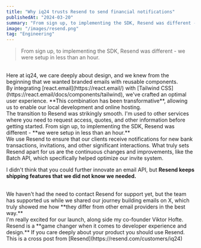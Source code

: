 ```yaml
---
title: "Why iq24 trusts Resend to send financial notifications"
publishedAt: "2024-03-20"
summary: "From sign up, to implementing the SDK, Resend was different - we were setup in less than an hour"
image: "/images/resend.png"
tag: "Engineering"
---
```


> From sign up, to implementing the SDK, Resend was different - we were setup in less than an hour.

<br />
Here at iq24, we care deeply about design, and we knew from the beginning that we
wanted branded emails with reusable components.

<br />
By integrating [react.email](https://react.email/) with [Tailwind CSS](https://react.email/docs/components/tailwind),
we've crafted an optimal user experience. **This combination has been transformative**,
allowing us to enable our local development and online hosting.

<br />
The transition to Resend was strikingly smooth. I'm used to other services where
you need to request access, quotes, and other information before getting started.
From sign up, to implementing the SDK, Resend was different - **we were setup in
less than an hour.**

<br />
We use Resend to ensure that our clients receive notifications for new bank transactions,
invitations, and other significant interactions. What truly sets Resend apart for
us are the continuous changes and improvements, like the Batch API, which specifically
helped optimize our invite system.

<br />

I didn't think that you could further innovate an email API, but **Resend keeps
shipping features that we did not know we needed.**

<br />
We haven't had the need to contact Resend for support yet, but the team has supported
us while we shared our journey building emails on X, which truly showed me how **they
differ from other email providers in the best way.**

<br />
I'm really excited for our launch, along side my co-founder Viktor Hofte.

<br />
Resend is a **game changer when it comes to developer experience and design.** If
you care deeply about your product you should use Resend.

<br />
This is a cross post from [Resend](https://resend.com/customers/iq24)
